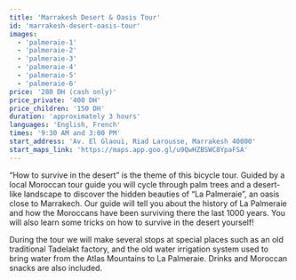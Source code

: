 ```yaml
---
title: 'Marrakesh Desert & Oasis Tour'
id: 'marrakesh-desert-oasis-tour'
images:
  - 'palmeraie-1'
  - 'palmeraie-2'
  - 'palmeraie-3'
  - 'palmeraie-4'
  - 'palmeraie-5'
  - 'palmeraie-6'
price: '280 DH (cash only)'
price_private: '400 DH'
price_children: '150 DH'
duration: 'approximately 3 hours'
languages: 'English, French'
times: '9:30 AM and 3:00 PM'
start_address: 'Av. El Glaoui, Riad Larousse, Marrakesh 40000'
start_maps_link: 'https://maps.app.goo.gl/u9QwHZBSWC8YpaFSA'
---
```


“How to survive in the desert” is the theme of this bicycle tour. Guided by a local Moroccan tour guide you will cycle through palm trees and a desert-like landscape to discover the hidden beauties of “La Palmeraie”, an oasis close to Marrakech. Our guide will tell you about the history of La Palmeraie and how the Moroccans have been surviving there the last 1000 years. You will also learn some tricks on how to survive in the desert yourself!

During the tour we will make several stops at special places such as an old traditional Tadelakt factory, and the old water irrigation system used to bring water from the Atlas Mountains to La Palmeraie. Drinks and Moroccan snacks are also included.

